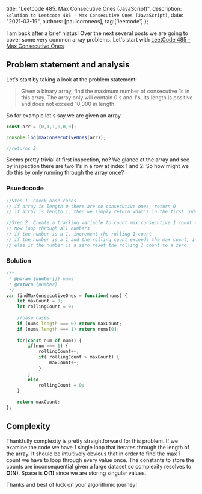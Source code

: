 
  title: "Leetcode 485. Max Consecutive Ones (JavaScript)",
  description: `Solution to Leetcode 485 - Max Consecutive Ones (JavaScript)`,
  date: "2021-03-19",
  authors: [paulcoroneos],
  tag:['leetcode']
};

I am back after a brief hiatus! Over the next several posts we are going to cover some very common array problems. Let's start with [LeetCode 485 - Max Consecutive Ones](https://leetcode.com/problems/max-consecutive-ones/)

<!--more-->

## Problem statement and analysis

Let's start by taking a look at the problem statement:

> Given a binary array, find the maximum number of consecutive 1s in this array.
> The array only will contain 0's and 1's. Its length is positive and does not exceed 10,000 in length.

So for example let's say we are given an array

```js
const arr = [0,1,1,0,0,0];

console.log(maxConsecutiveOnes(arr));

//returns 2
```

Seems pretty trivial at first inspection, no? We glance at the array and see by inspection there are two 1's in a row at index 1 and 2. So how might we do this by only running through the array once?

### Psuedocode

```js
//Step 1. Check base cases
// if array is length 0 there are no consecutive ones, return 0
// if array is length 1, then we simply return what's in the first index as it will be either a 1 or 0.

//Step 2. Create a tracking variable to count max consecutive 1 count and rolling 1 count
// Now loop through all numbers
// if the number is a 1, increment the rolling 1 count
// if the number is a 1 and the rolling count exceeds the max count, increment the max count
// else if the number is a zero reset the rolling 1 count to a zero
```

### Solution

```js
/**
 * @param {number[]} nums
 * @return {number}
 */
var findMaxConsecutiveOnes = function(nums) {
    let maxCount = 0;
    let rollingCount = 0;
    
    //base cases
    if (nums.length === 0) return maxCount;
    if (nums.length === 1) return nums[0];
    
    for(const num of nums) {
        if(num === 1) {
            rollingCount++;
            if( rollingCount > maxCount) {
                maxCount++;
            }
        }
        else
            rollingCount = 0;
    }
    
    return maxCount;
};
```

## Complexity

Thankfully complexity is pretty straightforward for this problem. If we examine the code we have 1 single loop that iterates through the length of the array. It should be intuitively obvious that in order to find the max 1 count we have to loop through every value once. The constants to store the counts are inconsequential given a large dataset so complexity resolves to **O(N)**. Space is **O(1)** since we are storing singular values.

Thanks and best of luck on your algorithmic journey!

